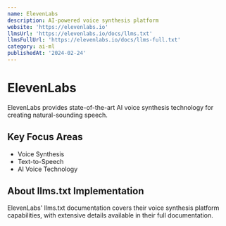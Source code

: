 ```yaml
---
name: ElevenLabs
description: AI-powered voice synthesis platform
website: 'https://elevenlabs.io'
llmsUrl: 'https://elevenlabs.io/docs/llms.txt'
llmsFullUrl: 'https://elevenlabs.io/docs/llms-full.txt'
category: ai-ml
publishedAt: '2024-02-24'
---
```


# ElevenLabs

ElevenLabs provides state-of-the-art AI voice synthesis technology for creating natural-sounding speech.

## Key Focus Areas

- Voice Synthesis
- Text-to-Speech
- AI Voice Technology

## About llms.txt Implementation

ElevenLabs' llms.txt documentation covers their voice synthesis platform capabilities, with extensive details available in their full documentation.

